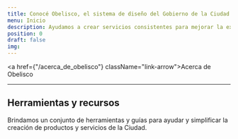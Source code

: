 ```yaml
---
title: Conocé Obelisco, el sistema de diseño del Gobierno de la Ciudad de Buenos Aires
menu: Inicio
description: Ayudamos a crear servicios consistentes para mejorar la experiencia digital de vecinos y vecinas. Nuestras herramientas y recursos impulsan a los equipos internos y externos a trabjar eficazmente.
position: 0
draft: false
img: 
---
```


<a href={"/acerca_de_obelisco"} className="link-arrow">Acerca de Obelisco</a>
<hr class="my-3" />

<div className="row">
  <div className="col-6">
    <SimpleCard
      icon={{ name: "bx-atom", color: "#7A58B1" }}
      title="Creamos experiencias"
      description="Te contamos el proceso de trabajo que llevamos adelante en Experiencia Digital con el objetivo de construir mejores experiencias para los vecinos."
      linkText="Ver fundamentos"
      linkUrl="/creamos_experiencias/como_trabajamos"
    />
  </div>
  <div className="col-6">
    <SimpleCard
      icon={{ name: "bxs-component", color: "#F3C237" }}
      title="Componentes"
      description="El sistema de diseño proporciona componentes accesibles para la ideacióon y desarrollo de productos digitales."
      linkText="Ver componentes"
      linkUrl="/componentes/web"
    />
  </div>
  <div className="col-6">
    <SimpleCard
      icon={{ name: "bx-palette", color: "#00BDA7" }}
      title="Guía de estilos"
      description="Los estilos reflejan quienes somos y lo que queremos que los ciudadanos sientan cuando usen cualquiera de nuestros productos."
      linkText="Ver guía de estilos"
      linkUrl="/guías_de_estilos/detalles_formales"
    />
  </div>
  <div className="col-6">
    <SimpleCard
      icon={{ name: "bx-book-open", color: "#FF6940" }}
      title="Contenidos"
      description="Son los lineamientos a tener en cuenta para escribir contenidos en los productos digitales del Gobierno de la Ciudad."
      linkText="Ver contenidos"
      linkUrl="/contenido/comunicar-con-claridad"
    />
  </div>
</div>

## Herramientas y recursos

Brindamos un conjunto de herramientas y guías para ayudar y simplificar la creación de productos y servicios de la Ciudad.

<div className="row">
  <div className="col-6">
    <Card
      icon={{ name: "bx-vector", color: "#7A58B1" }}
      title="UI kit"
      description="Diseña con nuestra librería de componentes en Adobe XD."
      linkText="Ver UI kit"
      linkUrl="/herramientas_y_recursos/ui_kit/"
    />
  </div>
  <div className="col-6">
    <Card
      icon={{ name: "bx-code-alt", color: "#7A58B1" }}
      title="Implementación y desarrollo"
      description="Utilizá nuestras implementaciones de código abierto."
      linkText="Ver implementación"
      linkUrl="/herramientas_y_recursos/implementacion/"
    />
  </div>
</div>
